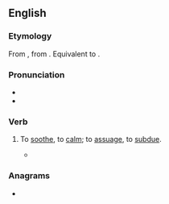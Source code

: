 ==English==

===Etymology===
From {{etyl|frm|en}} {{m|frm|acoyer}}, from {{m|frm|coy||quiet, calm}}. Equivalent to {{pre|en|a|coy}}.

===Pronunciation===
* {{IPA|en|/əˈkɔɪ/}}
* {{audio|en|LL-Q1860 (eng)-Vealhurl-accoy.wav|Audio (Southern England)}}

===Verb===
{{en-verb}}

# {{lb|en|obsolete}} To [[soothe]], to [[calm]]; to [[assuage]], to [[subdue]]. {{defdate|14th-19th c.}}
#* {{quote-book|en|year=1596|author={{w|Edmund Spenser}}|title=The Faerie Queene|section=IV.8|passage=Of faire Pæana I received was, <br> And oft imbrast, as if that I were hee, <br> And with kind words '''accoyd''', vowing great love to mee.}}

===Anagrams===
* {{anagrams|en|a=accoy|ccoya}}